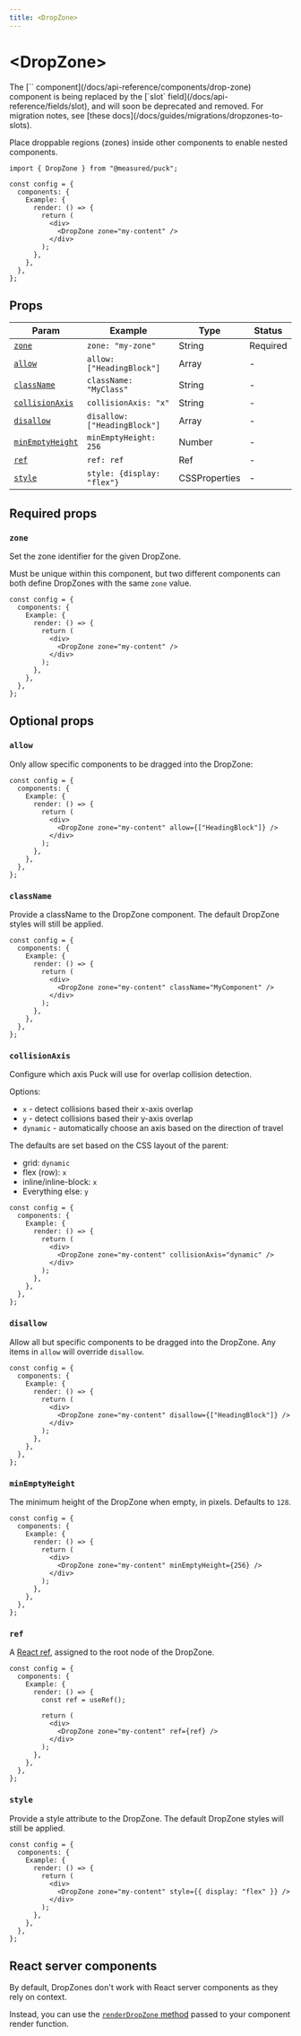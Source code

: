 ```yaml
---
title: <DropZone>
---
```



# \<DropZone\>

<Callout>
The [`<DropZone>` component](/docs/api-reference/components/drop-zone) component is being replaced by the [`slot` field](/docs/api-reference/fields/slot), and will soon be deprecated and removed. For migration notes, see [these docs](/docs/guides/migrations/dropzones-to-slots).
</Callout>

Place droppable regions (zones) inside other components to enable nested components.

```tsx {1,9} copy
import { DropZone } from "@measured/puck";

const config = {
  components: {
    Example: {
      render: () => {
        return (
          <div>
            <DropZone zone="my-content" />
          </div>
        );
      },
    },
  },
};
```

## Props

| Param                               | Example                      | Type          | Status   |
| ----------------------------------- | ---------------------------- | ------------- | -------- |
| [`zone`](#zone)                     | `zone: "my-zone"`            | String        | Required |
| [`allow`](#allow)                   | `allow: ["HeadingBlock"]`    | Array         | -        |
| [`className`](#classname)           | `className: "MyClass"`       | String        | -        |
| [`collisionAxis`](#collisionaxis)   | `collisionAxis: "x"`         | String        | -        |
| [`disallow`](#disallow)             | `disallow: ["HeadingBlock"]` | Array         | -        |
| [`minEmptyHeight`](#minemptyheight) | `minEmptyHeight: 256`        | Number        | -        |
| [`ref`](#ref)                       | `ref: ref`                   | Ref           | -        |
| [`style`](#style)                   | `style: {display: "flex"}`   | CSSProperties | -        |

## Required props

### `zone`

Set the zone identifier for the given DropZone.

Must be unique within this component, but two different components can both define DropZones with the same `zone` value.

```tsx /zone="my-content"/ copy
const config = {
  components: {
    Example: {
      render: () => {
        return (
          <div>
            <DropZone zone="my-content" />
          </div>
        );
      },
    },
  },
};
```

## Optional props

### `allow`

Only allow specific components to be dragged into the DropZone:

```tsx copy {7}
const config = {
  components: {
    Example: {
      render: () => {
        return (
          <div>
            <DropZone zone="my-content" allow={["HeadingBlock"]} />
          </div>
        );
      },
    },
  },
};
```

### `className`

Provide a className to the DropZone component. The default DropZone styles will still be applied.

```tsx copy {7}
const config = {
  components: {
    Example: {
      render: () => {
        return (
          <div>
            <DropZone zone="my-content" className="MyComponent" />
          </div>
        );
      },
    },
  },
};
```

### `collisionAxis`

Configure which axis Puck will use for overlap collision detection.

Options:

- `x` - detect collisions based their x-axis overlap
- `y` - detect collisions based their y-axis overlap
- `dynamic` - automatically choose an axis based on the direction of travel

The defaults are set based on the CSS layout of the parent:

- grid: `dynamic`
- flex (row): `x`
- inline/inline-block: `x`
- Everything else: `y`

```tsx copy {7}
const config = {
  components: {
    Example: {
      render: () => {
        return (
          <div>
            <DropZone zone="my-content" collisionAxis="dynamic" />
          </div>
        );
      },
    },
  },
};
```

### `disallow`

Allow all but specific components to be dragged into the DropZone. Any items in `allow` will override `disallow`.

```tsx copy {7}
const config = {
  components: {
    Example: {
      render: () => {
        return (
          <div>
            <DropZone zone="my-content" disallow={["HeadingBlock"]} />
          </div>
        );
      },
    },
  },
};
```

### `minEmptyHeight`

The minimum height of the DropZone when empty, in pixels. Defaults to `128`.

```tsx copy {7}
const config = {
  components: {
    Example: {
      render: () => {
        return (
          <div>
            <DropZone zone="my-content" minEmptyHeight={256} />
          </div>
        );
      },
    },
  },
};
```

### `ref`

A [React ref](https://react.dev/learn/manipulating-the-dom-with-refs), assigned to the root node of the DropZone.

```tsx copy {9}
const config = {
  components: {
    Example: {
      render: () => {
        const ref = useRef();

        return (
          <div>
            <DropZone zone="my-content" ref={ref} />
          </div>
        );
      },
    },
  },
};
```

### `style`

Provide a style attribute to the DropZone. The default DropZone styles will still be applied.

```tsx copy {7}
const config = {
  components: {
    Example: {
      render: () => {
        return (
          <div>
            <DropZone zone="my-content" style={{ display: "flex" }} />
          </div>
        );
      },
    },
  },
};
```

## React server components

By default, DropZones don't work with React server components as they rely on context.

Instead, you can use the [`renderDropZone` method](/docs/api-reference/configuration/component-config#propspuckrenderdropzone) passed to your component render function.
